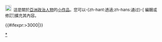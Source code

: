 <div class="notice metadata" id="stub" style="font-size: small;">[[File:P vip.svg|20px|]]&nbsp;&nbsp;這是關於[[亞洲]][[政治人物]]的[[Wikipedia:小作品|小作品]]。您可以-{zh-hant:透過;zh-hans:通过}-<span class="plainlinks">[{{fullurl:{{FULLPAGENAME}}|action=edit}} 編輯或修訂]</span>擴充其內容。</div><includeonly>[[Category:亞洲政治人物小作品|{{PAGENAME}}]]{{#ifexpr:{{PAGESIZE:{{FULLPAGENAME}}|R}}>3000|[[Category:字数已超过3000字节的小作品|{{PAGENAME}}]]}}</includeonly><noinclude>[[Category:亚洲政治人物小作品模板|*]]</noinclude>